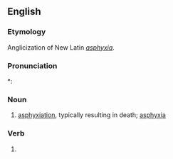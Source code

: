 ==English==

===Etymology===
Anglicization of New Latin ''[[asphyxia]]''.

===Pronunciation===
*: {{rhymes|ɪksi|lang=en}}

===Noun===
{{en-noun|asphyxies}}

# {{lb|en|medicine|obsolete}} [[asphyxiation]], typically resulting in death; [[asphyxia]]

===Verb===
{{en-verb|asphyx|ies}}

# {{rare form of|asphyxiate|lang=en}}